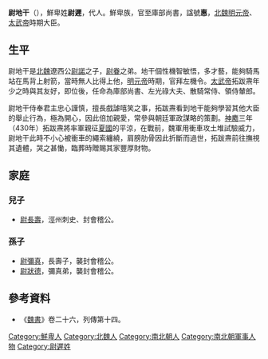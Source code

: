 '''尉地干'''（{{bd|？||430年|catIdx=B步}}），鮮卑姓'''尉遲'''，代人。鮮卑族，官至庫部尚書，諡號'''惠'''，[[北魏|北魏]][[拓跋嗣|明元帝]]、[[太武帝|太武帝]]時期大臣。

==生平==
尉地干是[[北魏|北魏]]遼西公[[尉諾|尉諾]]之子，[[尉眷|尉眷]]之弟。地干個性機智敏悟，多才藝，能夠騎馬站在馬背上射箭，當時無人比得上他，[[拓跋嗣|明元帝]]時期，官拜左機令。[[拓跋燾|太武帝]]拓跋燾年少之時與其友好，即位後，任命為庫部尚書、左光祿大夫、散騎常侍、領侍輦郎。

尉地干侍奉君主忠心謹慎，擅長戲謔嘻笑之事，拓跋燾看到地干能夠學習其他大臣的舉止行為，極為開心，因此倍加親愛，常參與朝廷軍政謀略的策劃。[[神䴥|神䴥]]三年（430年）拓跋燾將率軍親征[[夏國|夏國]]的平涼，在戰前，魏軍用衝車攻土堆試驗威力，尉地干此時不小心被衝車的繩索纏繞，肩膀肋骨因此折斷而過世，拓跋燾前往撫視其遺體，哭之甚慟，臨葬時贈賜其家豐厚財物。

==家庭==
===兒子===
*[[尉長壽|尉長壽]]，涇州刺史、封會稽公。
===孫子===
*[[尉彌真|尉彌真]]，長壽子，襲封會稽公。
*[[尉狀德|尉狀德]]，彌真弟，襲封會稽公。

==參考資料==
*《[[魏書|魏書]]》卷二十六，列傳第十四。

[[Category:鮮卑人|Category:鮮卑人]]
[[Category:北魏人|Category:北魏人]]
[[Category:南北朝人|Category:南北朝人]]
[[Category:南北朝軍事人物|Category:南北朝軍事人物]]
[[Category:尉遲姓|Category:尉遲姓]]